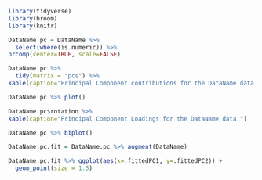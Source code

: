 ```r
library(tidyverse)
library(broom)
library(knitr)
```

```r
DataName.pc = DataName %>%
  select(where(is.numeric)) %>% 
prcomp(center=TRUE, scale=FALSE)
```


```r
DataName.pc %>%
  tidy(matrix = "pcs") %>% 
kable(caption="Principal Component contributions for the DataName data.")
```


```r
DataName.pc %>% plot()
```


```r
DataName.pc$rotation %>%
kable(caption="Principal Component Loadings for the DataName data.")
```


```r
DataName.pc %>% biplot()
```

```r
DataName.pc.fit = DataName.pc %>% augment(DataName)  
```


```r
DataName.pc.fit %>% ggplot(aes(x=.fittedPC1, y=.fittedPC2)) + 
  geom_point(size = 1.5) 
```
